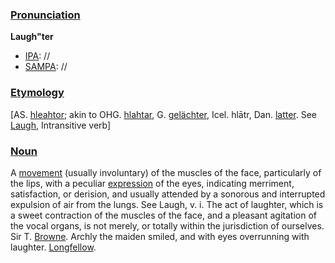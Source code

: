 ===[[Pronunciation]]===

'''Laugh"ter'''
*[[IPA]]: //
*[[SAMPA]]: //
===[[Etymology]]===

[AS. [[hleahtor]]; akin to OHG. [[hlahtar]], G. [[gelächter]], Icel. hl&amacr;tr, Dan. [[latter]]. See [[Laugh]], Intransitive verb]

===[[Noun]]===

A [[movement]] (usually involuntary) of the muscles of the face, particularly of the lips, with a peculiar [[expression]] of the eyes, indicating merriment, satisfaction, or derision, and usually attended by a sonorous and interrupted expulsion of air from the lungs. See Laugh, v. i.
The act of laughter, which is a sweet contraction of the muscles of the face, and a pleasant agitation of the vocal organs, is not merely, or totally within the jurisdiction of ourselves. Sir T. [[Browne]].
Archly the maiden smiled, and with eyes overrunning with laughter. [[Longfellow]].